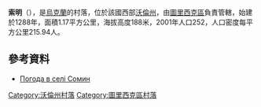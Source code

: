 {{coord|51|11|49|N|24|20|8|E|scale:30000|display=title}}

'''索明'''（{{lang-uk|Сомин}}），是[[烏克蘭|烏克蘭]]的村落，位於該國西部[[沃倫州|沃倫州]]，由[[圖里西克區|圖里西克區]]負責管轄，始建於1288年，面積1.17平方公里，海拔高度188米，2001年人口252，人口密度每平方公里215.94人。

==參考資料==
* [http://weather.in.ua/ua/volynskaja/24509 Погода в селі Сомин]

[[Category:沃倫州村落|Category:沃倫州村落]]
[[Category:圖里西克區村落|Category:圖里西克區村落]]


{{Volyn-geo-stub}}